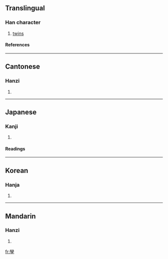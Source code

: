 {{see|孪}}

==Translingual==
===Han character===
{{Han char|rn=39|rad=子|as=19|sn=22|four=2240<sub>7</sub>|canj=女火弓木 (VFND)}}
# [[twins]]
====References====
{{Han ref|kx=0281.090|dkj=07051|dj=0551.090|hdz=21020.130|uh=5B7F|ud=23423|bh=C570|bd=50544}}
----
==Cantonese==
===Hanzi===
{{yue-hanzi|jyut=|y=lyun4}}
# {{defn|Cantonese}}
----
==Japanese==
===Kanji===
{{ja-kanji|grade=|rs=子19}}
# {{defn|Japanese}} 
====Readings====
{{ja-readings|on=[[さん]] (san), [[せん]] (sen), [[れん]] (ren)|kun=[[ふたご]] (futago)}}
----
==Korean==
===Hanja===
{{ko-hanja|hangeul=산|rv=san|mr=san}}
# {{defn|Korean}}
----
==Mandarin==
===Hanzi===
{{cmn-hanzi|sim=孪|pin=[[luán]] (luan2)|wg=luan<sup>2</sup>}}
# {{defn|Mandarin}}

[[fr:孿]]
